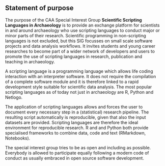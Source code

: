 ## Statement of purpose

The purpose of the CAA Special Interest Group **Scientific Scripting Languages in Archaeology** is to provide an exchange platform for scientists in and around archaeology who use scripting languages to conduct major or minor parts of their research. Scientific programming in non-scripting languages is not excluded, but this SIG focusses on small scale software projects and data analysis workflows. It invites students and young career researches to become part of a wider network of developers and users to promote the use of scripting languages in research, publication and teaching in archaeology. 

A scripting language is a programming language which allows life coding interaction with an interpreter software. It does not require the compilation of a complete software module and it is therefore linked to a rapid development style suitable for scientific data analysis. The most popular scripting languages as of today not just in archaeology are R, Python and Netlogo. 

The application of scripting languages allows and forces the user to document every necessary step in a (statistical) research pipeline. The resulting script automatically is reproducible, given that also the input datasets are provided. Scripting languages are therefore the ideal environment for reproducible research. R and and Python both provide specialised frameworks to combine data, code and text (RMarkdown, Notebooks).

The special interest group tries to be as open and including as possible. Everybody is allowed to participate equally following a modern code of conduct as usually embraced in open source software development. 
